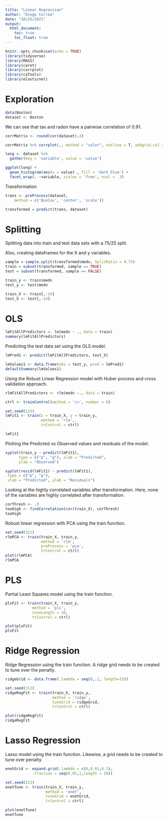 ---
title: "Linear Regression"
author: "Diego Correa"
date: "10/25/2021"
output: 
  html_document:
    toc: true
    toc_float: true
---

```{r setup, include=FALSE}
knitr::opts_chunk$set(echo = TRUE)
library(tidyverse)
library(MASS)
library(caret)
library(corrplot)
library(caTools)
library(elasticnet)
```

# Exploration

```{r}
data(Boston)
dataset <- Boston
```


We can see that tax and radon have a pairwise correlation of 0.91.

```{r}
corrMatrix <- round(cor(dataset),4)

corrMatrix %>% corrplot(., method = "color", outline = T, addgrid.col = "darkgray", order="hclust", addrect = 4, rect.col = "black", rect.lwd = 5,cl.pos = "b", tl.col = "indianred4", tl.cex = 1.0, cl.cex = 1.0, addCoef.col = "white", number.digits = 2, number.cex = 0.8, col = colorRampPalette(c("darkred","white","dodgerblue4"))(100))

```

```{r}
long <- dataset %>%
  gather(key = 'variable', value = 'value')

ggplot(long) +
  geom_histogram(aes(x = value) , fill = 'dark blue') +
  facet_wrap(. ~variable, scales = 'free', ncol =  3)
```
Transformation

```{r}
trans <- preProcess(dataset,
    method = c('BoxCox', 'center', 'scale'))

transformed = predict(trans, dataset)
```
# Splitting

Splitting data into train and test data sets with a 75/25 split.

Also, creating dataframes for the X and y variables.


```{r}
sample = sample.split(transformed$medv, SplitRatio = 0.75)
train = subset(transformed, sample == TRUE)
test = subset(transformed, sample == FALSE)

train_y <- train$medv
test_y <- test$medv

train_X <- train[,-14]
test_X <- test[,-14]
```
# OLS

```{r}
lmFitAllPredictors <- lm(medv ~ ., data = train)
summary(lmFitAllPredictors)
```


Predicting the test data set using the OLS model.

```{r}
lmPred1 <- predict(lmFitAllPredictors, test_X)

lmValues1 <- data.frame(obs = test_y, pred = lmPred1)
defaultSummary(lmValues1)
```

Using the Robust Linear Regression model with Huber process and cross validation approach.


```{r}
rlmFitAllPredictors <- rlm(medv ~., data = train)

ctrl <- trainControl(method = 'cv', number = 6)

set.seed(123)
lmFit1 <- train(x = train_X, y = train_y,
                method = 'rlm', 
                trControl = ctrl) 

lmFit1
```
Plotting the Predicted vs Observed values and residuals of the model.

```{r}
xyplot(train_y ~ predict(lmFit1),
      type = c("p", "g"), xlab = "Predicted", 
      ylab = "Observed") 

xyplot(resid(lmFit1) ~ predict(lmFit1),
 type = c("p", "g"),
 xlab = "Predicted", ylab = "Residuals")
```


Looking at the highly correlated variables after transformation.  Here, none of the variables are highly correlated after transformation.


```{r}
corThresh <- .9
tooHigh <- findCorrelation(cor(train_X), corThresh)
tooHigh
```
Robust linear regression with PCA using the train function.

```{r}
set.seed(321)
rlmPCA <- train(train_X, train_y,
                method = 'rlm',
                preProcess = 'pca',
                trControl = ctrl)
plot(rlmPCA)
rlmPCA
```
# PLS

Partial Least Squares model using the train function.

```{r}
plsFit <- train(train_X, train_y,
            method = 'pls',
            tuneLength = 10,
            trControl = ctrl)

plot(plsFit)
plsFit
```
# Ridge Regression

Ridge Regression using the train function.  A ridge grid needs to be created to tune over the penalty.

```{r}
ridgeGrid <- data.frame(.lambda = seq(0,.1, length=15))

set.seed(312)
ridgeRegFit <- train(train_X, train_y,
                     method = 'ridge',
                     tuneGrid = ridgeGrid,
                     trControl = ctrl)

plot(ridgeRegFit)
ridgeRegFit
```
# Lasso Regression

Lasso model using the train function.  Likewise, a grid needs to be created to tune over penalty.

```{r}
enetGrid <- expand.grid(.lambda = c(0,0.01,0.1),
            .fraction = seq(0.05,1,length = 20))

set.seed(213)
enetTune <- train(train_X, train_y,
                  method = 'enet',
                  tuneGrid = enetGrid,
                  trControl = ctrl)

plot(enetTune)
enetTune
```
